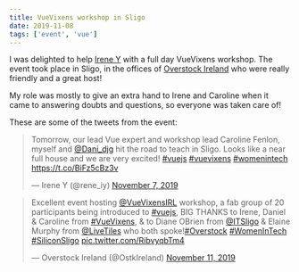 ```yaml
---
title: VueVixens workshop in Sligo
date: 2019-11-08
tags: ['event', 'vue']
---
```


I was delighted to help [Irene Y](https://twitter.com/rene_iy) with a full day VueVixens workshop. The event took place in Sligo, in the offices of [Overstock Ireland](https://twitter.com/OstkIreland) who were really friendly and a great host!

My role was mostly to give an extra hand to Irene and Caroline when it came to answering doubts and questions, so everyone was taken care of!

These are some of the tweets from the event:

<blockquote class="twitter-tweet"><p lang="en" dir="ltr">Tomorrow, our lead Vue expert and workshop lead Caroline Fenlon, myself and <a href="https://twitter.com/Dani_djg?ref_src=twsrc%5Etfw">@Dani_djg</a> hit the road to teach in Sligo. Looks like a near full house and we are very excited! <a href="https://twitter.com/hashtag/vuejs?src=hash&amp;ref_src=twsrc%5Etfw">#vuejs</a> <a href="https://twitter.com/hashtag/vuevixens?src=hash&amp;ref_src=twsrc%5Etfw">#vuevixens</a> <a href="https://twitter.com/hashtag/womenintech?src=hash&amp;ref_src=twsrc%5Etfw">#womenintech</a> <a href="https://t.co/BiFz5cBz3v">https://t.co/BiFz5cBz3v</a></p>&mdash; Irene Y (@rene_iy) <a href="https://twitter.com/rene_iy/status/1192565892464427008?ref_src=twsrc%5Etfw">November 7, 2019</a></blockquote>

<blockquote class="twitter-tweet"><p lang="en" dir="ltr">Excellent event hosting <a href="https://twitter.com/VueVixensIrl?ref_src=twsrc%5Etfw">@VueVixensIRL</a> workshop, a fab group of 20 participants being introduced to <a href="https://twitter.com/hashtag/vuejs?src=hash&amp;ref_src=twsrc%5Etfw">#vuejs</a>, BIG THANKS to Irene, Daniel &amp; Caroline from <a href="https://twitter.com/hashtag/VueVixens?src=hash&amp;ref_src=twsrc%5Etfw">#VueVixens</a>, &amp; to Diane OBrien from <a href="https://twitter.com/itsligo?ref_src=twsrc%5Etfw">@ITSligo</a> &amp; Elaine Murphy from <a href="https://twitter.com/livetiles?ref_src=twsrc%5Etfw">@LiveTiles</a> who both spoke!<a href="https://twitter.com/hashtag/Overstock?src=hash&amp;ref_src=twsrc%5Etfw">#Overstock</a> <a href="https://twitter.com/hashtag/WomenInTech?src=hash&amp;ref_src=twsrc%5Etfw">#WomenInTech</a> <a href="https://twitter.com/hashtag/SiliconSligo?src=hash&amp;ref_src=twsrc%5Etfw">#SiliconSligo</a> <a href="https://t.co/RibvyqbTm4">pic.twitter.com/RibvyqbTm4</a></p>&mdash; Overstock Ireland (@OstkIreland) <a href="https://twitter.com/OstkIreland/status/1193926981538197505?ref_src=twsrc%5Etfw">November 11, 2019</a></blockquote>
